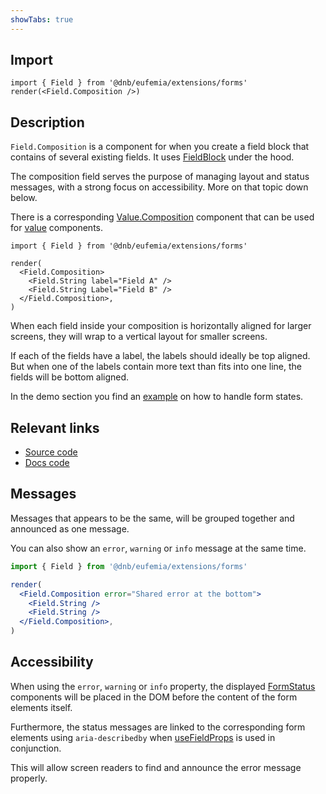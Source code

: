 ```yaml
---
showTabs: true
---
```


## Import

```tsx
import { Field } from '@dnb/eufemia/extensions/forms'
render(<Field.Composition />)
```

## Description

`Field.Composition` is a component for when you create a field block that contains of several existing fields. It uses [FieldBlock](/uilib/extensions/forms/create-component/FieldBlock/) under the hood.

The composition field serves the purpose of managing layout and status messages, with a strong focus on accessibility. More on that topic down below.

There is a corresponding [Value.Composition](/uilib/extensions/forms/Value/Composition) component that can be used for [value](/uilib/extensions/forms/Value/) components.

```tsx
import { Field } from '@dnb/eufemia/extensions/forms'

render(
  <Field.Composition>
    <Field.String label="Field A" />
    <Field.String Label="Field B" />
  </Field.Composition>,
)
```

When each field inside your composition is horizontally aligned for larger screens, they will wrap to a vertical layout for smaller screens.

If each of the fields have a label, the labels should ideally be top aligned. But when one of the labels contain more text than fits into one line, the fields will be bottom aligned.

In the demo section you find an [example](#composition-field-with-error) on how to handle form states.

## Relevant links

- [Source code](https://github.com/dnbexperience/eufemia/tree/main/packages/dnb-eufemia/src/extensions/forms/base-fields/Composition)
- [Docs code](https://github.com/dnbexperience/eufemia/tree/main/packages/dnb-design-system-portal/src/docs/uilib/extensions/forms/base-fields/Composition)

## Messages

Messages that appears to be the same, will be grouped together and announced as one message.

You can also show an `error`, `warning` or `info` message at the same time.

```jsx
import { Field } from '@dnb/eufemia/extensions/forms'

render(
  <Field.Composition error="Shared error at the bottom">
    <Field.String />
    <Field.String />
  </Field.Composition>,
)
```

## Accessibility

When using the `error`, `warning` or `info` property, the displayed [FormStatus](/uilib/components/form-status) components will be placed in the DOM before the content of the form elements itself.

Furthermore, the status messages are linked to the corresponding form elements using `aria-describedby` when [useFieldProps](/uilib/extensions/forms/create-component/useFieldProps) is used in conjunction.

This will allow screen readers to find and announce the error message properly.
